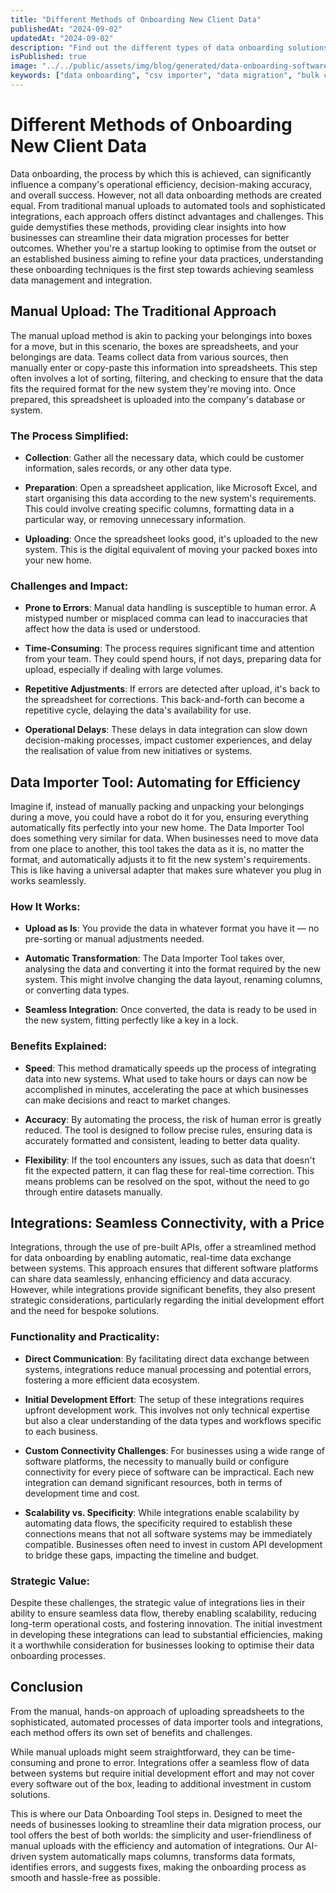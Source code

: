 ```yaml
---
title: "Different Methods of Onboarding New Client Data"
publishedAt: "2024-09-02"
updatedAt: "2024-09-02"
description: "Find out the different types of data onboarding solutions you can provide your new customers, typically when they are uploading large csv data."
isPublished: true
image: "../../public/assets/img/blog/generated/data-onboarding-software.png"
keywords: ["data onboarding", "csv importer", "data migration", "bulk csv upload", "self service data onboarding", "onboarding client data"]
---
```


# Different Methods of Onboarding New Client Data<a id="different-methods-of-onboarding-new-client-data"></a>

Data onboarding, the process by which this is achieved, can significantly influence a company's operational efficiency, decision-making accuracy, and overall success. However, not all data onboarding methods are created equal. From traditional manual uploads to automated tools and sophisticated integrations, each approach offers distinct advantages and challenges. This guide demystifies these methods, providing clear insights into how businesses can streamline their data migration processes for better outcomes. Whether you're a startup looking to optimise from the outset or an established business aiming to refine your data practices, understanding these onboarding techniques is the first step towards achieving seamless data management and integration.

## Manual Upload: The Traditional Approach<a id="manual-upload-the-traditional-approach"></a>

The manual upload method is akin to packing your belongings into boxes for a move, but in this scenario, the boxes are spreadsheets, and your belongings are data. Teams collect data from various sources, then manually enter or copy-paste this information into spreadsheets. This step often involves a lot of sorting, filtering, and checking to ensure that the data fits the required format for the new system they're moving into. Once prepared, this spreadsheet is uploaded into the company's database or system.


### The Process Simplified:<a id="the-process-simplified"></a>

- **Collection**: Gather all the necessary data, which could be customer information, sales records, or any other data type.

- **Preparation**: Open a spreadsheet application, like Microsoft Excel, and start organising this data according to the new system's requirements. This could involve creating specific columns, formatting data in a particular way, or removing unnecessary information.

- **Uploading**: Once the spreadsheet looks good, it's uploaded to the new system. This is the digital equivalent of moving your packed boxes into your new home.


### Challenges and Impact:<a id="challenges-and-impact"></a>

- **Prone to Errors**: Manual data handling is susceptible to human error. A mistyped number or misplaced comma can lead to inaccuracies that affect how the data is used or understood.

- **Time-Consuming**: The process requires significant time and attention from your team. They could spend hours, if not days, preparing data for upload, especially if dealing with large volumes.

- **Repetitive Adjustments**: If errors are detected after upload, it's back to the spreadsheet for corrections. This back-and-forth can become a repetitive cycle, delaying the data's availability for use.

- **Operational Delays**: These delays in data integration can slow down decision-making processes, impact customer experiences, and delay the realisation of value from new initiatives or systems.


## Data Importer Tool: Automating for Efficiency<a id="data-importer-tool-automating-for-efficiency"></a>

Imagine if, instead of manually packing and unpacking your belongings during a move, you could have a robot do it for you, ensuring everything automatically fits perfectly into your new home. The Data Importer Tool does something very similar for data. When businesses need to move data from one place to another, this tool takes the data as it is, no matter the format, and automatically adjusts it to fit the new system's requirements. This is like having a universal adapter that makes sure whatever you plug in works seamlessly.


### How It Works:<a id="how-it-works"></a>

- **Upload as Is**: You provide the data in whatever format you have it — no pre-sorting or manual adjustments needed.

- **Automatic Transformation**: The Data Importer Tool takes over, analysing the data and converting it into the format required by the new system. This might involve changing the data layout, renaming columns, or converting data types.

- **Seamless Integration**: Once converted, the data is ready to be used in the new system, fitting perfectly like a key in a lock.


### Benefits Explained:<a id="benefits-explained"></a>

- **Speed**: This method dramatically speeds up the process of integrating data into new systems. What used to take hours or days can now be accomplished in minutes, accelerating the pace at which businesses can make decisions and react to market changes.

- **Accuracy**: By automating the process, the risk of human error is greatly reduced. The tool is designed to follow precise rules, ensuring data is accurately formatted and consistent, leading to better data quality.

- **Flexibility**: If the tool encounters any issues, such as data that doesn't fit the expected pattern, it can flag these for real-time correction. This means problems can be resolved on the spot, without the need to go through entire datasets manually.


## Integrations: Seamless Connectivity, with a Price<a id="integrations-seamless-connectivity-with-a-price"></a>

Integrations, through the use of pre-built APIs, offer a streamlined method for data onboarding by enabling automatic, real-time data exchange between systems. This approach ensures that different software platforms can share data seamlessly, enhancing efficiency and data accuracy. However, while integrations provide significant benefits, they also present strategic considerations, particularly regarding the initial development effort and the need for bespoke solutions.


### Functionality and Practicality:<a id="functionality-and-practicality"></a>

- **Direct Communication**: By facilitating direct data exchange between systems, integrations reduce manual processing and potential errors, fostering a more efficient data ecosystem.

- **Initial Development Effort**: The setup of these integrations requires upfront development work. This involves not only technical expertise but also a clear understanding of the data types and workflows specific to each business.

- **Custom Connectivity Challenges**: For businesses using a wide range of software platforms, the necessity to manually build or configure connectivity for every piece of software can be impractical. Each new integration can demand significant resources, both in terms of development time and cost.

- **Scalability vs. Specificity**: While integrations enable scalability by automating data flows, the specificity required to establish these connections means that not all software systems may be immediately compatible. Businesses often need to invest in custom API development to bridge these gaps, impacting the timeline and budget.


### Strategic Value:<a id="strategic-value"></a>

Despite these challenges, the strategic value of integrations lies in their ability to ensure seamless data flow, thereby enabling scalability, reducing long-term operational costs, and fostering innovation. The initial investment in developing these integrations can lead to substantial efficiencies, making it a worthwhile consideration for businesses looking to optimise their data onboarding processes.


## Conclusion<a id="conclusion"></a>

From the manual, hands-on approach of uploading spreadsheets to the sophisticated, automated processes of data importer tools and integrations, each method offers its own set of benefits and challenges.

While manual uploads might seem straightforward, they can be time-consuming and prone to error. Integrations offer a seamless flow of data between systems but require initial development effort and may not cover every software out of the box, leading to additional investment in custom solutions.

This is where our Data Onboarding Tool steps in. Designed to meet the needs of businesses looking to streamline their data migration process, our tool offers the best of both worlds: the simplicity and user-friendliness of manual uploads with the efficiency and automation of integrations. Our AI-driven system automatically maps columns, transforms data formats, identifies errors, and suggests fixes, making the onboarding process as smooth and hassle-free as possible.
